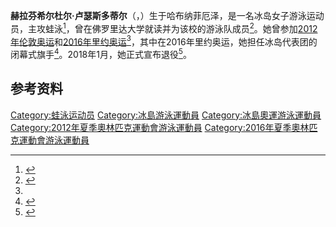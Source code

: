 {{NoteTA|G1=Aquatics}}
{{Infobox swimmer
| name           = 赫拉芬希尔杜尔·卢瑟斯多蒂尔
| image          = Kazan 2015 - 200m breast W semi swim-off.JPG
| image_size     = 
| alt            = 
| caption        = 
| fullname       = 
| nicknames      = 
| nationality    = 
| national_team  = {{ISL}}
| birth_name     = 
| birth_date     = {{Birth date and age|1991|8|2|df=y}}
| birth_place    = {{ISL}}[[哈布纳菲厄泽|哈布纳菲厄泽]]
| death_date     = 
| death_place    = 
| height         = {{convert|1.78|m|ftin|abbr=on}}
| weight         = {{convert|65|kg|lb|abbr=on}}
| strokes        = [[蛙泳|蛙泳]]
| club           = 
| collegeteam    = [[佛罗里达大学|佛罗里达大学]]
| coach          = 
| medaltemplates = 
{{MedalSport|女子[[游泳|游泳]]}}
{{MedalCountry|{{ISL}}}}
{{MedalCompetition|[[欧洲游泳锦标赛|欧洲游泳锦标赛]]}}
{{MedalSilver|[[2016年欧洲游泳锦标赛|2016 伦敦]]|50米蛙泳}}
{{MedalSilver|2016 伦敦|100米蛙泳}}
{{MedalBronze|2016 伦敦|200米蛙泳}}
{{MedalCompetition|[[歐洲小國運動會|歐洲小國運動會]]}}
{{MedalGold|2009 塞浦路斯|100米蛙泳}}
{{MedalGold|2009 塞浦路斯|200米蛙泳}}
{{MedalGold|2009 塞浦路斯|200米个人混合泳}}
{{MedalGold|2009 塞浦路斯|4×100米混合泳接力}}
{{MedalGold|2011 列支敦士登|100米蛙泳}}
{{MedalGold|2011 列支敦士登|200米蛙泳}}
{{MedalGold|2011 列支敦士登|200米个人混合泳}}
{{MedalGold|2013 卢森堡|100米蛙泳}}
{{MedalGold|2013 卢森堡|200米蛙泳}}
{{MedalGold|2013 卢森堡|200米个人混合泳}}
{{MedalGold|2013 卢森堡|4×100米自由泳接力}}
{{MedalGold|2013 卢森堡|4×200米自由泳接力}}
{{MedalGold|2013 卢森堡|4×100米混合泳接力}}
{{MedalGold|2015 雷克雅未克|100米蛙泳}}
{{MedalGold|2015 雷克雅未克|200米蛙泳}}
{{MedalGold|2015 雷克雅未克|200米个人混合泳}}
{{MedalGold|2015 雷克雅未克|400米个人混合泳}}
{{MedalGold|2017 圣马力诺|100米蛙泳}}
{{MedalGold|2017 圣马力诺|200米蛙泳}}
{{MedalGold|2017 圣马力诺|200米个人混合泳}}
{{MedalGold|2017 圣马力诺|400米个人混合泳}}
{{MedalGold|2017 圣马力诺|4×100米自由泳接力}}
{{MedalGold|2017 圣马力诺|4×200米自由泳接力}}
{{MedalGold|2017 圣马力诺|4×100米混合泳接力}}
{{MedalSilver|2011 列支敦士登|4×100米混合泳接力}}
}}
'''赫拉芬希尔杜尔·卢瑟斯多蒂尔'''（{{lang-is|Hrafnhildur Lúthersdóttir}}，{{bd|1991年|8月2日||}}）生于哈布纳菲厄泽，是一名冰岛女子游泳运动员，主攻蛙泳<ref name="sportreference">{{cite web|url=https://www.sports-reference.com/olympics/athletes/lu/hrafnhildur-luthersdottir-1.html|title=Hrafnhildur Luthersdóttir|work=Sport Reference|accessdate=2020-09-02|archiveurl=https://web.archive.org/web/20200418062836/https://www.sports-reference.com/olympics/athletes/lu/hrafnhildur-luthersdottir-1.html|archivedate=2020-04-18|dead-url=yes}}</ref>，曾在佛罗里达大学就读并为该校的游泳队成员<ref>{{cite web|url=https://floridagators.com/sports/womens-swimming-and-diving/roster/hilda-luthersdottir/3819|title=Hilda Luthersdottir|work=Florida Gators|accessdate=2020-09-02|archiveurl=https://web.archive.org/web/20201112231129/https://floridagators.com/sports/womens-swimming-and-diving/roster/hilda-luthersdottir/3819|archivedate=2020-11-12|dead-url=no}}</ref>。她曾参加[[2012年夏季奥林匹克运动会|2012年伦敦奥运]]和[[2016年夏季奥林匹克运动会|2016年里约奥运]]<ref name="sportreference"/>，其中在2016年里约奥运，她担任冰岛代表团的闭幕式旗手<ref>{{cite web|title=The Flagbearers for the Rio 2016 Closing Ceremony|url=https://stillmed.olympic.org/media/Document%20Library/OlympicOrg/News/2016/08/2016-08-21-Rio-2016-Closing-Ceremony-Flag-Bearers.pdf|work=[[国际奥林匹克委员会|International Olympic Committee]]|accessdate=2016-09-22|date=2016-08-21|archiveurl=https://web.archive.org/web/20160822094245/https://stillmed.olympic.org/media/Document%20Library/OlympicOrg/News/2016/08/2016-08-21-Rio-2016-Closing-Ceremony-Flag-Bearers.pdf|archivedate=2016-08-22|dead-url=no}}</ref>。2018年1月，她正式宣布退役<ref>{{cite web|author1=Benedikt Bóas Hinriksson|script-title=is:Enginn borgar reikninga bara með brosinu|url=http://www.visir.is/g/2018180129990/enginn-borgar-reikninga-bara-med-brosinu-|date=2018-01-20|accessdate=2018-01-20|publisher={{lang|is|Vísir}}|archiveurl=https://web.archive.org/web/20180120110248/http://www.visir.is/g/2018180129990/enginn-borgar-reikninga-bara-med-brosinu-|archivedate=2018-01-20|dead-url=no}}</ref>。

==参考资料==
{{Reflist}}

{{DEFAULTSORT:Luthersdottir, Hrafnhildur}}
[[Category:蛙泳运动员|Category:蛙泳运动员]]
[[Category:冰島游泳運動員|Category:冰島游泳運動員]]
[[Category:冰島奧運游泳運動員|Category:冰島奧運游泳運動員]]
[[Category:2012年夏季奧林匹克運動會游泳運動員|Category:2012年夏季奧林匹克運動會游泳運動員]]
[[Category:2016年夏季奧林匹克運動會游泳運動員|Category:2016年夏季奧林匹克運動會游泳運動員]]